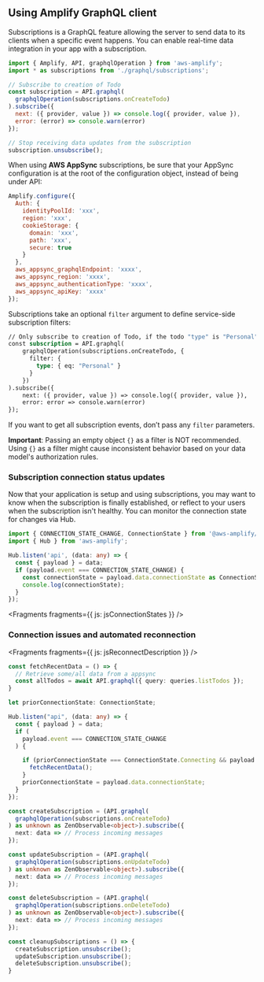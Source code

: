 <!-- TODO Rewrite needs a better intro and description to subscriptions in general - and why a dev would use them -->

## Using Amplify GraphQL client

Subscriptions is a GraphQL feature allowing the server to send data to its clients when a specific event happens. You can enable real-time data integration in your app with a subscription.

```javascript
import { Amplify, API, graphqlOperation } from 'aws-amplify';
import * as subscriptions from './graphql/subscriptions';

// Subscribe to creation of Todo
const subscription = API.graphql(
  graphqlOperation(subscriptions.onCreateTodo)
).subscribe({
  next: ({ provider, value }) => console.log({ provider, value }),
  error: (error) => console.warn(error)
});

// Stop receiving data updates from the subscription
subscription.unsubscribe();
```

When using **AWS AppSync** subscriptions, be sure that your AppSync configuration is at the root of the configuration object, instead of being under API:

```javascript
Amplify.configure({
  Auth: {
    identityPoolId: 'xxx',
    region: 'xxx',
    cookieStorage: {
      domain: 'xxx',
      path: 'xxx',
      secure: true
    }
  },
  aws_appsync_graphqlEndpoint: 'xxxx',
  aws_appsync_region: 'xxxx',
  aws_appsync_authenticationType: 'xxxx',
  aws_appsync_apiKey: 'xxxx'
});
```

Subscriptions take an optional `filter` argument to define service-side subscription filters:

```graphql
// Only subscribe to creation of Todo, if the todo "type" is "Personal"
const subscription = API.graphql(
    graphqlOperation(subscriptions.onCreateTodo, {
      filter: {
        type: { eq: "Personal" }
      }
    })
).subscribe({
    next: ({ provider, value }) => console.log({ provider, value }),
    error: error => console.warn(error)
});
```

If you want to get all subscription events, don’t pass any `filter` parameters.

<Callout>

**Important**: Passing an empty object `{}` as a filter is NOT recommended. Using `{}` as a filter might cause inconsistent behavior based on your data model's authorization rules.

</Callout>

### Subscription connection status updates

Now that your application is setup and using subscriptions, you may want to know when the subscription is finally established, or reflect to your users when the subscription isn't healthy. You can monitor the connection state for changes via Hub.

```typescript
import { CONNECTION_STATE_CHANGE, ConnectionState } from '@aws-amplify/pubsub';
import { Hub } from 'aws-amplify';

Hub.listen('api', (data: any) => {
  const { payload } = data;
  if (payload.event === CONNECTION_STATE_CHANGE) {
    const connectionState = payload.data.connectionState as ConnectionState;
    console.log(connectionState);
  }
});
```


<Fragments fragments={{ js: jsConnectionStates }} />

### Connection issues and automated reconnection


<Fragments fragments={{ js: jsReconnectDescription }} />

```typescript
const fetchRecentData = () => {
  // Retrieve some/all data from a appsync
  const allTodos = await API.graphql({ query: queries.listTodos });
}

let priorConnectionState: ConnectionState;

Hub.listen("api", (data: any) => {
  const { payload } = data;
  if (
    payload.event === CONNECTION_STATE_CHANGE
  ) {

    if (priorConnectionState === ConnectionState.Connecting && payload.data.connectionState === ConnectionState.Connected) {
      fetchRecentData();
    }
    priorConnectionState = payload.data.connectionState;
  }
});

const createSubscription = (API.graphql(
  graphqlOperation(subscriptions.onCreateTodo)
) as unknown as ZenObservable<object>).subscribe({
  next: data => // Process incoming messages
});

const updateSubscription = (API.graphql(
  graphqlOperation(subscriptions.onUpdateTodo)
) as unknown as ZenObservable<object>).subscribe({
  next: data => // Process incoming messages
});

const deleteSubscription = (API.graphql(
  graphqlOperation(subscriptions.onDeleteTodo)
) as unknown as ZenObservable<object>).subscribe({
  next: data => // Process incoming messages
});

const cleanupSubscriptions = () => {
  createSubscription.unsubscribe();
  updateSubscription.unsubscribe();
  deleteSubscription.unsubscribe();
}
```